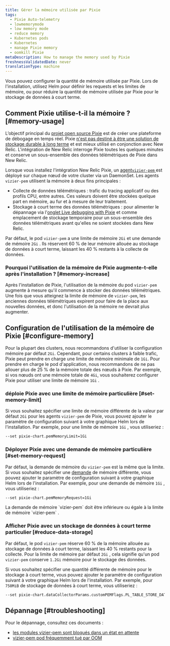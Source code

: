 ```yaml
---
title: Gérer la mémoire utilisée par Pixie
tags:
  - Pixie Auto-telemetry
  - lowmemorymode
  - low memory mode
  - reduce memory
  - Kubernetes pods
  - Kubernetes
  - manage Pixie memory
  - oomkill Pixie
metaDescription: How to manage the memory used by Pixie
freshnessValidatedDate: never
translationType: machine
---
```


Vous pouvez configurer la quantité de mémoire utilisée par Pixie. Lors de l&apos;installation, utilisez Helm pour définir les requests et les limites de mémoire, ou pour réduire la quantité de mémoire utilisée par Pixie pour le stockage de données à court terme.

## Comment Pixie utilise-t-il la mémoire ? [#memory-usage]

L’objectif principal du [projet open source Pixie](https://github.com/pixie-io/pixie) est de créer une plateforme de débogage en temps réel. Pixie [n&apos;est pas destiné à être une solution de stockage durable à long terme](https://docs.px.dev/about-pixie/faq/#data-collection-how-much-data-does-pixie-store) et est mieux utilisé en conjonction avec New Relic. L&apos;intégration de New Relic interroge Pixie toutes les quelques minutes et conserve un sous-ensemble des données télémétriques de Pixie dans New Relic.

Lorsque vous installez l&apos;intégration New Relic Pixie, un [agent`vizier-pem` ](https://docs.px.dev/reference/architecture/#vizier)est déployé sur chaque nœud de votre cluster via un DaemonSet. Les agents `vizier-pem` utilisent la mémoire à deux fins principales :

* Collecte de données télémétriques : trafic du tracing applicatif ou des profils CPU, entre autres. Ces valeurs doivent être stockées quelque part en mémoire, au fur et à mesure de leur traitement.
* Stockage à court terme des données télémétriques : pour alimenter le dépannage via l&apos;[onglet Live debugging with Pixie](/docs/kubernetes-pixie/auto-telemetry-pixie/understand-use-data/live-debugging-with-pixie) et comme emplacement de stockage temporaire pour un sous-ensemble des données télémétriques avant qu&apos;elles ne soient stockées dans New Relic.

Par défaut, le pod `vizier-pem` a une limite de mémoire `2Gi` et une demande de mémoire `2Gi` . Ils réservent 60 % de leur mémoire allouée au stockage de données à court terme, laissant les 40 % restants à la collecte de données.

### Pourquoi l&apos;utilisation de la mémoire de Pixie augmente-t-elle après l&apos;installation ? [#memory-increase]

Après l&apos;installation de Pixie, l&apos;utilisation de la mémoire du pod `vizier-pem` augmente à mesure qu&apos;il commence à stocker des données télémétriques. Une fois que vous atteignez la limite de mémoire de `vizier-pem`, les anciennes données télémétriques expirent pour faire de la place aux nouvelles données, et donc l&apos;utilisation de la mémoire ne devrait plus augmenter.

## Configuration de l&apos;utilisation de la mémoire de Pixie [#configure-memory]

Pour la plupart des clusters, nous recommandons d&apos;utiliser la configuration mémoire par défaut `2Gi`. Cependant, pour certains clusters à faible trafic, Pixie peut prendre en charge une limite de mémoire minimale de `1Gi`. Pour prendre en charge le pod d&apos;application, nous recommandons de ne pas allouer plus de 25 % de la mémoire totale des nœuds à Pixie. Par exemple, si vos nœuds ont une mémoire totale de `4Gi`, vous souhaiterez configurer Pixie pour utiliser une limite de mémoire `1Gi` .

### déploie Pixie avec une limite de mémoire particulière [#set-memory-limit]

Si vous souhaitez spécifier une limite de mémoire différente de la valeur par défaut `2Gi` pour les agents `vizier-pem` de Pixie, vous pouvez ajouter le paramètre de configuration suivant à votre graphique Helm lors de l&apos;installation. Par exemple, pour une limite de mémoire `1Gi` , vous utiliseriez :

```sh
--set pixie-chart.pemMemoryLimit=1Gi
```

### Déployer Pixie avec une demande de mémoire particulière [#set-memory-request]

Par défaut, la demande de mémoire du `vizier-pem` est la même que la limite. Si vous souhaitez spécifier une [demande](https://kubernetes.io/docs/concepts/configuration/manage-resources-containers/#requests-and-limits) de mémoire différente, vous pouvez ajouter le paramètre de configuration suivant à votre graphique Helm lors de l&apos;installation. Par exemple, pour une demande de mémoire `1Gi` , vous utiliseriez :

```sh
--set pixie-chart.pemMemoryRequest=1Gi
```

<Callout variant="important">
  La demande de mémoire `vizier-pem` doit être inférieure ou égale à la limite de mémoire `vizier-pem` .
</Callout>

### Afficher Pixie avec un stockage de données à court terme particulier [#reduce-data-storage]

Par défaut, le pod `vizier-pem` réserve 60 % de la mémoire allouée au stockage de données à court terme, laissant les 40 % restants pour la collecte. Pour la limite de mémoire par défaut `2Gi` , cela signifie qu&apos;un pod `vizier-pem` conserve `1.2Gi` mémoire pour le stockage des données.

Si vous souhaitez spécifier une quantité différente de mémoire pour le stockage à court terme, vous pouvez ajouter le paramètre de configuration suivant à votre graphique Helm lors de l&apos;installation. Par exemple, pour `750MiB` de stockage de données à court terme, vous utiliseriez :

```sh
--set pixie-chart.dataCollectorParams.customPEMFlags.PL_TABLE_STORE_DATA_LIMIT_MB=750
```

## Dépannage [#troubleshooting]

Pour le dépannage, consultez ces documents :

* [les modules vizier-pem sont bloqués dans un état en attente](/docs/kubernetes-pixie/auto-telemetry-pixie/troubleshooting/pods-stuck-pending)
* [vizier-pem pod fréquemment tué par OOM](/docs/kubernetes-pixie/auto-telemetry-pixie/troubleshooting/pods-frequently-oomkilled)